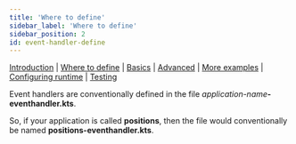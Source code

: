 ```yaml
---
title: 'Where to define'
sidebar_label: 'Where to define'
sidebar_position: 2
id: event-handler-define
---
```


[Introduction](/creating-applications/defining-your-application/business-logic/event-handlers/event-handlers/)  | [Where to define](/creating-applications/defining-your-application/business-logic/event-handlers/event-handler-define/) | [Basics](/creating-applications/defining-your-application/business-logic/event-handlers/eh-technical-details/) |  [Advanced](/creating-applications/defining-your-application/business-logic/event-handlers/eh-advanced-technical-details/) | [More examples](/creating-applications/defining-your-application/business-logic/event-handlers/eh-more-examples/) | [Configuring runtime](/creating-applications/defining-your-application/business-logic/event-handlers/eh-configuring-runtime/) | [Testing](/creating-applications/defining-your-application/business-logic/event-handlers/eh-testing/)




Event handlers are conventionally defined in the file _application-name_**-eventhandler.kts**. 

So, if your application is called **positions**, then the file would conventionally be named **positions-eventhandler.kts**.

